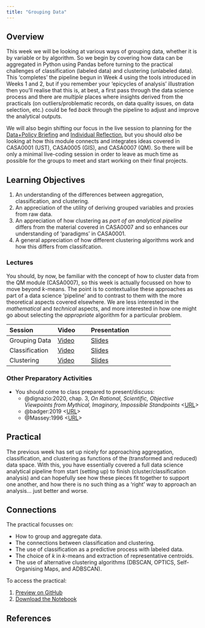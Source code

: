 ```yaml
--- 
title: "Grouping Data"
---
```


## Overview

This week we will be looking at various ways of grouping data, whether it is by variable or by algorithm. So we begin by covering how data can be aggregated in Python using Pandas before turning to the practical challenges of classification (labeled data) and clustering (unlabeled data). This 'completes' the pipeline begun in Week 4 using the tools introduced in Weeks 1 and 2, but if you remember your 'epicycles of analysis' illustration then you'll realise that this is, at best, a first pass through the data science process and there are *multiple* places where insights derived from the practicals (on outliers/problematic records, on data quality issues, on data selection, etc.) could be fed *back* through the pipeline to adjust and improve the analytical outputs.

We will also begin shifting our focus in the live session to planning for the [Data+Policy Briefing](../assessments/briefing.qmd) and [Individual Reflection](../assessments/individual.qmd), but you should *also* be looking at how this module connects and integrates ideas covered in CASA0001 (UST), CASA0005 (GIS), and CASA0007 (QM). So there will be only a minimal live-coding session in order to leave as much time as possible for the groups to meet and start working on their final projects.

::: {.callout-important}
## Learning Objectives

1. An understanding of the differences between aggregation, classification, and clustering.
2. An appreciation of the utility of deriving grouped variables and proxies from raw data.
3. An appreciation of how clustering as *part of an analytical pipeline* differs from the material covered in CASA0007 and so enhances our understanding of 'paradigms' in CASA0001.
4. A general appreciation of how different clustering algorithms work and how this differs from classifcation.
:::

### Lectures

You should, by now, be familiar with the concept of how to cluster data from the QM module (CASA0007), so this week is actually focussed on how to move beyond *k*-means. The point is to contextualise these approaches as part of a data science 'pipeline' and to contrast to them with the more theoretical aspects covered elsewhere. We are less interested in the *mathematical* and *technical* aspects, and more interested in how one might go about selecting the *appropriate* algorithm for a particular problem.

| Session | Video | Presentation | 
| :------ | :---- | :----------- | 
| Grouping Data | [Video]({{< var vids.grouping >}}) | [Slides](../lectures/9.3-Grouping_Data.qmd) | 
| Classification | [Video]({{< var vids.classification >}}) | [Slides](../lectures/10.1-Classification.qmd) | 
| Clustering | [Video]({{< var vids.clustering >}}) | [Slides](../lectures/10.2-Clustering.qmd) | 

### Other Preparatory Activities

- You should come to class prepared to present/discuss:
  - @dignazio:2020, chap. 3, *On Rational, Scientific, Objective Viewpoints from Mythical, Imaginary, Impossible Standpoints* <[URL](https://ucl.primo.exlibrisgroup.com/discovery/fulldisplay?docid=alma9931206723604761&context=L&vid=44UCL_INST:UCL_VU2&lang=en&search_scope=UCLLibraryCatalogue&adaptor=Local%20Search%20Engine&isFrbr=true&tab=UCLLibraryCatalogue&query=any,contains,D%5C%27Ignazio%20Data%20Feminism&sortby=date_d&facet=frbrgroupid,include,9041340239229546206&offset=0)>
  - @badger:2019 <[URL](https://www.nytimes.com/interactive/2019/04/27/upshot/diversity-housing-maps-raleigh-gentrification.html)>
  - @Massey:1996 <[URL](https://www.tandfonline.com/doi/abs/10.1080/14702549608554458)>


## Practical

The previous week has set up nicely for approaching aggregation, classification, and clustering as functions of the (transformed and reduced) data space. With this, you have essentially covered a full data science analytical pipeline from start (setting up) to finish (cluster/classification analysis) and can hopefully see how these pieces fit together to support one another, and how there is no such thing as a 'right' way to approach an analysis... just better and worse.

::: {.callout-tip}
## Connections

The practical focusses on:

- How to group and aggregate data.
- The connections between classification and clustering.
- The use of classification as a predictive process with labeled data.
- The choice of *k* in *k*-means and extraction of representative centroids.
- The use of alternative clustering algorithms (DBSCAN, OPTICS, Self-Organising Maps, and ADBSCAN).
:::

To access the practical:

1. [Preview on GitHub]({{< var module.prac > >}}practicals/Practical-09-Grouping_Data.ipynb)
2. [Download the Notebook]({{< var module.raw >}}practicals/Practical-09-Grouping_Data.ipynb)

## References
